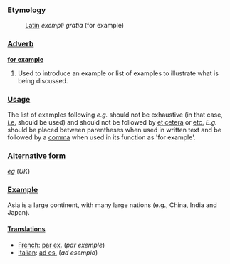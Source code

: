 ===Etymology===
:[[Latin]] ''exempli gratia'' (for example)

===[[Adverb]]===
'''[[for example]]'''
#Used to introduce an example or list of examples to illustrate what is being discussed.

===[[Usage]]===
The list of examples following ''e.g.'' should not be exhaustive (in that case, [[i.e.]] should be used) and should not be followed by [[et cetera]] or [[et cetera|etc.]]  ''E.g.'' should be placed between parentheses when used in written text and be followed by a [[comma]] when used in its function as 'for example'. 

===[[Alternative form]]===
''[[eg]]'' (''UK'')

===[[Example]]===
Asia is a large continent, with many large nations (e.g., China, India and Japan).

====[[Translation]]s====
*[[French]]: [[par ex.]] (''par exemple'')
*[[Italian]]: [[ad es.]] (''ad esempio'')